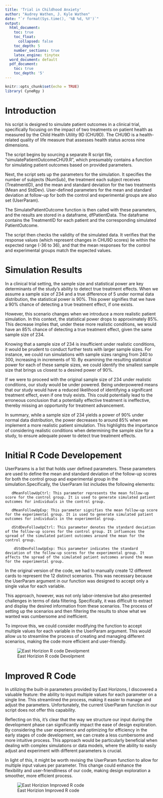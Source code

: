 ```yaml
---
title: 'Trial in Childhood Anxiety'
author: "Audrey Wathen, J. Kyle Wathen"
date: "`r format(Sys.time(), '%B %d, %Y')`"
output:
  html_document:
    toc: true
    toc_float:
      collapsed: false
    toc_depth: 5
    number_sections: true
    latex_engine: tinytex
  word_document: default
  pdf_document:
    toc: true
    toc_depth: '5'
---
```


```r
knitr::opts_chunk$set(echo = TRUE)
library( CyneRgy )
```

# Introduction
his script is designed to simulate patient outcomes in a clinical trial, specifically focusing on the impact of two treatments on patient health as measured by the Child Health Utility 9D (CHU9D). The CHU9D is a health-related quality of life measure that assesses health status across nine dimensions.

The script begins by sourcing a separate R script file, "simulatePatientOutcomeCHU9.R", which presumably contains a function for simulating patient outcomes based on provided parameters.

Next, the script sets up the parameters for the simulation. It specifies the number of subjects (NumSub), the treatment each subject receives (TreatmentID), and the mean and standard deviation for the two treatments (Mean and StdDev). User-defined parameters for the mean and standard deviation at follow-up for both the control and experimental groups are also set (UserParam).

The SimulatePatientOutcome function is then called with these parameters, and the results are stored in a dataframe, dfPatientData. The dataframe contains the TreatmentID for each patient and the corresponding simulated PatientOutcome.

The script then checks the validity of the simulated data. It verifies that the response values (which represent changes in CHU9D scores) lie within the expected range (-36 to 36), and that the mean responses for the control and experimental groups match the expected values.



# Simulation Results


In a clinical trial setting, the sample size and statistical power are key determinants of the study's ability to detect true treatment effects. When we assume a sample size of 234 and a true difference of 5 under normal data distribution, the statistical power is 90%. This power signifies that we have a 90% chance of detecting a true treatment effect, if one exists.

However, this scenario changes when we introduce a more realistic patient simulation. In this context, the statistical power drops to approximately 85%. This decrease implies that, under these more realistic conditions, we would have an 85% chance of detecting a true treatment effect, given the same sample size of 234.

Knowing that a sample size of 234 is insufficient under realistic conditions, it would be prudent to conduct further tests with larger sample sizes. For instance, we could run simulations with sample sizes ranging from 240 to 300, increasing in increments of 10. By examining the resulting statistical power for each of these sample sizes, we could identify the smallest sample size that brings us closest to a desired power of 90%.

If we were to proceed with the original sample size of 234 under realistic conditions, our study would be under powered. Being underpowered means that our study would have a reduced likelihood of identifying a significant treatment effect, even if one truly exists. This could potentially lead to the erroneous conclusion that a potentially effective treatment is ineffective, thereby missing an opportunity for treatment advancement.

In summary, while a sample size of 234 yields a power of 90% under normal data distribution, the power decreases to around 85% when we implement a more realistic patient simulation. This highlights the importance of considering realistic conditions when determining the sample size for a study, to ensure adequate power to detect true treatment effects.


# Initial R Code Developement

UserParams is a list that holds user defined parameters. These parameters are used to define the mean and standard deviation of the follow-up scores for both the control group and experimental group in the simulation.Specifically, the UserParam list includes the following elements:

       dMeanFollowUpCtrl: This parameter represents the mean follow-up score for the control group. It is used to generate simulated patient outcomes for individuals in the control group.
       
       dMeanFollowUpExp: This parameter signifies the mean follow-up score for the experimental group. It is used to generate simulated patient outcomes for individuals in the experimental group.
       
       dStdDevFollowUpCtrl: This parameter denotes the standard deviation of the follow-up scores for the control group. It influences the spread of the simulated patient outcomes around the mean for the control group.
       
        dStdDevFollowUpExp: This parameter indicates the standard deviation of the follow-up scores for the experimental group. It affects the spread of the simulated patient outcomes around the mean for the experimental group.

In the original version of the code, we had to manually create 12 different cards to represent the 12 distinct scenarios. This was necessary because the UserParam argument in our function was designed to accept only a single value for each variable.

This approach, however, was not only labor-intensive but also presented challenges in terms of data filtering. Specifically, it was difficult to extract and display the desired information from these scenarios. The process of setting up the scenarios and then filtering the results to show what we wanted was cumbersome and inefficient.

To improve this, we could consider modifying the function to accept multiple values for each variable in the UserParam argument. This would allow us to streamline the process of creating and managing different scenarios, making the code more efficient and user-friendly.



![East Horizion R code Devolpment](image.jpg)


# Improved R Code

In utilizing the built-in parameters provided by East Horizons, I discovered a valuable feature: the ability to input multiple values for each parameter on a single line. This streamlined the process, making it easier to manage and adjust the parameters. Unfortunately, the current UserParam function in our script does not offer this capability.

Reflecting on this, it's clear that the way we structure our input during the development phase can significantly impact the ease of design exploration. By considering the user experience and optimizing for efficiency in the early stages of code development, we can create a less cumbersome and more intuitive process. This approach would be particularly beneficial when dealing with complex simulations or data models, where the ability to easily adjust and experiment with different parameters is crucial.

In light of this, it might be worth revising the UserParam function to allow for multiple input values per parameter. This change could enhance the flexibility and user-friendliness of our code, making design exploration a smoother, more efficient process.

![East Horizion Improved R code](image2.jpg)

